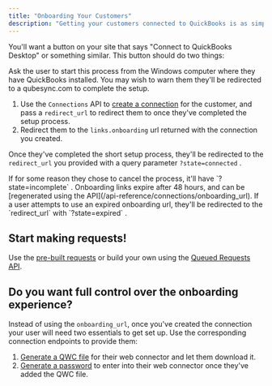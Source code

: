 ```yaml
---
title: "Onboarding Your Customers"
description: "Getting your customers connected to QuickBooks is as simple as sending them to a URL."
---
```


You'll want a button on your site that says "Connect to QuickBooks Desktop" or something similar. This button should do two things:

<Note>
  Ask the user to start this process from the Windows computer where they have QuickBooks installed. You may wish to warn them they'll be redirected to a qubesync.com to complete the setup.
</Note>

1. Use the `Connections` API to [create a connection](/api-reference/connections/create-a-new-connection) for the customer, and pass a `redirect_url` to redirect them to once they've completed the setup process.
2. Redirect them to the `links.onboarding` url returned with the connection you created.

Once they've completed the short setup process, they'll be redirected to the `redirect_url` you provided with a query parameter `?state=connected` .

<Warning>
  If for some reason they chose to cancel the process, it'll have `?state=incomplete` . Onboarding links expire after 48 hours, and can be [regenerated using the API](/api-reference/connections/onboarding_url). If a user attempts to use an expired onboarding url, they'll be redirected to the `redirect_url` with `?state=expired` .
</Warning>

## Start making requests\!

Use the [pre-built requests](/api-reference/pre-built-queries/query-customers) or build your own using the [Queued Requests API](/api-reference/customers).

## Do you want full control over the onboarding experience?

Instead of using the `onboarding_url`, once you've created the connection your user will need two essentials to get set up. Use the corresponding connection endpoints to provide them:

1. [Generate a QWC file](/api-reference/connections/get-qwc-file-for-a-connection) for their web connector and let them download it.
2. [Generate a password](/api-reference/connections/generate-or-set-password-for-a-connection) to enter into their web connector once they've added the QWC file.